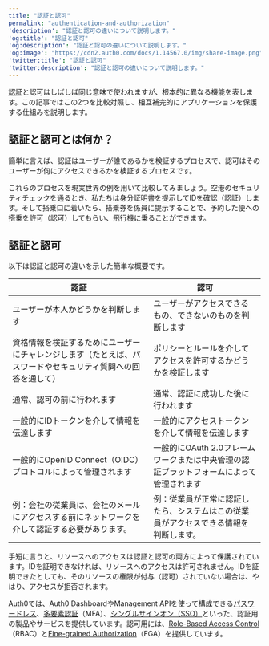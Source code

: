 ```yaml
---
title: "認証と認可"
permalink: "authentication-and-authorization"
'description': "認証と認可の違いについて説明します。"
'og:title': "認証と認可"
'og:description': "認証と認可の違いについて説明します。"
'og:image': "https://cdn2.auth0.com/docs/1.14567.0/img/share-image.png"
'twitter:title': "認証と認可"
'twitter:description': "認証と認可の違いについて説明します。"
---
```


[認証](/ja-jp/authenticate)と認可はしばしば同じ意味で使われますが、根本的に異なる機能を表します。この記事ではこの2つを比較対照し、相互補完的にアプリケーションを保護する仕組みを説明します。

## 認証と認可とは何か？

簡単に言えば、認証はユーザーが誰であるかを検証するプロセスで、認可はそのユーザーが何にアクセスできるかを検証するプロセスです。

これらのプロセスを現実世界の例を用いて比較してみましょう。空港のセキュリティチェックを通るとき、私たちは身分証明書を提示してIDを確認（認証）します。そして搭乗口に着いたら、搭乗券を係員に提示することで、予約した便への搭乗を許可（認可）してもらい、飛行機に乗ることができます。

## 認証と認可

以下は認証と認可の違いを示した簡単な概要です。

<table class="table"><thead>
<tr>
<th><strong>認証</strong></th>
<th><strong>認可</strong></th>
</tr>
</thead>
<tbody>
<tr>
<td>ユーザーが本人かどうかを判断します</td>
<td>ユーザーがアクセスできるもの、できないのものを判断します</td>
</tr>
<tr>
<td>資格情報を検証するためにユーザーにチャレンジします（たとえば、パスワードやセキュリティ質問への回答を通して）</td>
<td>ポリシーとルールを介してアクセスを許可するかどうかを検証します</td>
</tr>
<tr>
<td>通常、認可の前に行われます</td>
<td>通常、認証に成功した後に行われます</td>
</tr>
<tr>
<td>一般的にIDトークンを介して情報を伝達します</td>
<td>一般的に<Tooltip id="react-containers-DefinitionTooltip-0">アクセストークン</Tooltip>を介して情報を伝達します</td>
</tr>
<tr>
<td>一般的に<Tooltip id="react-containers-DefinitionTooltip-1">OpenID Connect（OIDC）プロトコル</Tooltip>によって管理されます</td>
<td>一般的にOAuth 2.0フレームワークまたは中央管理の認証プラットフォームによって管理されます</td>
</tr>
<tr>
<td>例：会社の従業員は、会社のメールにアクセスする前にネットワークを介して認証する必要があります。</td>
<td>例：従業員が正常に認証したら、システムはこの従業員がアクセスできる情報を判断します。</td>
</tr>
</tbody>
</table>

手短に言うと、リソースへのアクセスは認証と認可の両方によって保護されています。IDを証明できなければ、リソースへのアクセスは許可されません。IDを証明できたとしても、そのリソースの権限が付与（認可）されていない場合は、やはり、アクセスが拒否されます。

Auth0では、<Tooltip data-tooltip-id="react-containers-DefinitionTooltip-0" href="/ja-jp/glossary?term=auth0-dashboard" tip="Auth0 Dashboard: サービスを構成するためのAuth0の主製品。" cta="用語集の表示">Auth0 Dashboard</Tooltip>や<Tooltip data-tooltip-id="react-containers-DefinitionTooltip-0" href="/ja-jp/glossary?term=management-api" tip="Management API: 顧客が管理タスクを実行できるようにするための製品。" cta="用語集の表示">Management API</Tooltip>を使って構成できる[パスワードレス](/ja-jp/authenticate/passwordless/passwordless-with-universal-login)、[多要素認証](/ja-jp/secure/multi-factor-authentication)（<Tooltip data-tooltip-id="react-containers-DefinitionTooltip-0" href="/ja-jp/glossary?term=multifactor-authentication" tip="多要素認証（MFA）: ユーザー名とパスワードに加えて、SMS経由のコードなどの要素を使用するユーザー認証プロセス。" cta="用語集の表示">MFA</Tooltip>）、[シングルサインオン（SSO）](/ja-jp/authenticate/single-sign-on)といった、認証用の製品やサービスを提供しています。認可用には、[Role-Based Access Control](/ja-jp/manage-users/access-control/rbac)（RBAC）と[Fine-grained Authorization](https://docs.fga.dev/fga)（<Tooltip data-tooltip-id="react-containers-DefinitionTooltip-2" href="/ja-jp/glossary?term=fine-grained-auth" tip="Fine-grained Authorization（FGA）: 個々のユーザーが特定のオブジェクトまたはリソースにアクセスできるようにするAuth0製品。" cta="用語集の表示">FGA</Tooltip>）を提供しています。